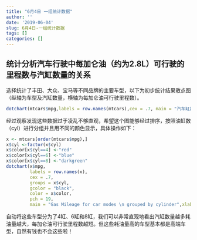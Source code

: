 ```yaml
---
title: "6月4日 一组统计数据"
author: ''
date: '2019-06-04'
slug: 6月4日-一组统计数据
tags: []
categories: []
---
```

## 统计分析汽车行驶中每加仑油（约为2.8L）可行驶的里程数与汽缸数量的关系

选择统计了丰田、大众、宝马等不同品牌的主要车型，以下为初步统计结果散点图（纵轴为车型及汽缸数量，横轴为每加仑油可行驶里程数）。
```r
dotchart(mtcars$mpg,labels = row.names(mtcars),cex = .7, main = "汽车缸数耗油量散点图",xlab = "英里/加仑")
```

经过观察发现这些数据过于凌乱不够直观，希望这个图能够经过排序，按照油缸数（cyl）进行分组并且用不同的颜色显示，具体操作如下：

```r
x <- mtcars[order(mtcars$mpg),]        
x$cyl <-factor(x$cyl)
x$color[x$cyl==4] <-"red"   
x$color[x$cyl==6] <-"blue"
x$color[x$cyl==8] <-"darkgreen"
dotchart(x$mpg,       
         labels = row.names(x),    
         cex = .7,
         groups = x$cyl,      
         gcolor = "black",   
         color = x$color,    
         pch = 19,
         main = "Gas Mileage for car modes \n grouped by cylinder",xlab = "miles per gallon") 
```

自动将这些车型分为了4缸、6缸和8缸，我们可以非常直观地看出汽缸数量越多耗油量越大，每加仑油可行驶里程数越短。但这些耗油量高的车型基本都是高端车型，自然有钱也不会这些啦！
